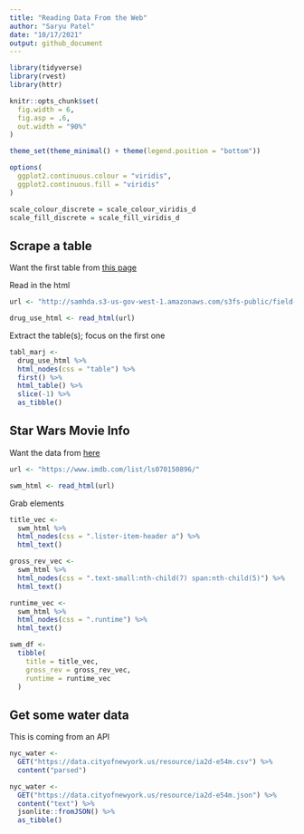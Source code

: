 ```yaml
---
title: "Reading Data From the Web"
author: "Saryu Patel"
date: "10/17/2021"
output: github_document
---
```


```r
library(tidyverse)
library(rvest)
library(httr)

knitr::opts_chunk$set(
  fig.width = 6,
  fig.asp = .6,
  out.width = "90%"
)

theme_set(theme_minimal() + theme(legend.position = "bottom"))

options(
  ggplot2.continuous.colour = "viridis",
  ggplot2.continuous.fill = "viridis"
)

scale_colour_discrete = scale_colour_viridis_d
scale_fill_discrete = scale_fill_viridis_d
```

## Scrape a table

Want the first table from [this page](http://samhda.s3-us-gov-west-1.amazonaws.com/s3fs-public/field-uploads/2k15StateFiles/NSDUHsaeShortTermCHG2015.htm)

Read in the html

```r
url <- "http://samhda.s3-us-gov-west-1.amazonaws.com/s3fs-public/field-uploads/2k15StateFiles/NSDUHsaeShortTermCHG2015.htm"

drug_use_html <- read_html(url)
```

Extract the table(s); focus on the first one

```r
tabl_marj <- 
  drug_use_html %>% 
  html_nodes(css = "table") %>% 
  first() %>% 
  html_table() %>% 
  slice(-1) %>% 
  as_tibble()
```

## Star Wars Movie Info

Want the data from [here](https://www.imdb.com/list/ls070150896/)

```r
url <- "https://www.imdb.com/list/ls070150896/"

swm_html <- read_html(url)
```

Grab elements

```r
title_vec <- 
  swm_html %>% 
  html_nodes(css = ".lister-item-header a") %>% 
  html_text()

gross_rev_vec <- 
  swm_html %>% 
  html_nodes(css = ".text-small:nth-child(7) span:nth-child(5)") %>% 
  html_text()

runtime_vec <- 
  swm_html %>% 
  html_nodes(css = ".runtime") %>% 
  html_text()

swm_df <- 
  tibble(
    title = title_vec,
    gross_rev = gross_rev_vec,
    runtime = runtime_vec
  )
```

## Get some water data

This is coming from an API

```r
nyc_water <- 
  GET("https://data.cityofnewyork.us/resource/ia2d-e54m.csv") %>% 
  content("parsed")

nyc_water <- 
  GET("https://data.cityofnewyork.us/resource/ia2d-e54m.json") %>% 
  content("text") %>% 
  jsonlite::fromJSON() %>% 
  as_tibble()
```

